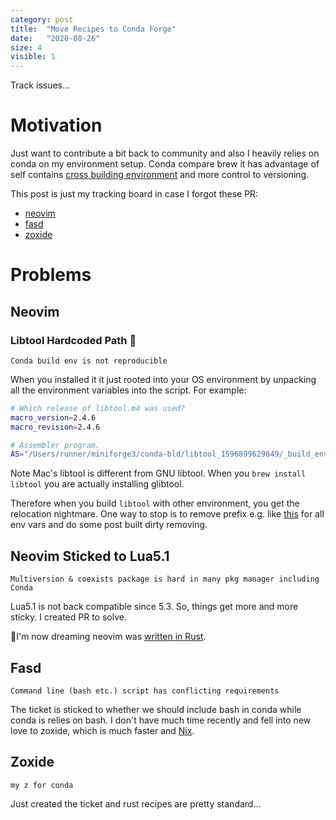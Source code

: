 ```yaml
---
category: post
title:  "Move Recipes to Conda Forge"
date:   "2020-08-26"
size: 4
visible: 1
---
```


Track issues...

# Motivation
Just want to contribute a bit back to community and also I heavily relies on conda on my environment setup. Conda compare brew it has advantage of self contains [cross building environment](./2018-11-18-conda-everything) and more control to versioning.

This post is just my tracking board in case I forgot these PR:

* [neovim](https://github.com/conda-forge/staged-recipes/pull/12493)
* [fasd](https://github.com/conda-forge/staged-recipes/pull/12584)
* [zoxide](https://github.com/conda-forge/staged-recipes/pull/13682)


# Problems
## Neovim
### Libtool Hardcoded Path 🤦
```
Conda build env is not reproducible
```
When you installed it it just rooted into your OS environment by unpacking all the environment variables into the script. For example:
```sh
# Which release of libtool.m4 was used?
macro_version=2.4.6
macro_revision=2.4.6

# Assembler program.
AS="/Users/runner/miniforge3/conda-bld/libtool_1596899629849/_build_env/bin/x86_64-apple-darwin13.4.0-as"

```
Note Mac's libtool is different from GNU libtool. When you `brew install libtool` you are actually installing glibtool.

Therefore when you build `libtool` with other environment, you get the relocation nightmare. One way to stop is to remove prefix e.g. like [this](https://github.com/conda-forge/libtool-feedstock/pull/22) for all env vars and do some post built dirty removing.

## Neovim Sticked to Lua5.1
```
Multiversion & coexists package is hard in many pkg manager including Conda
```
Lua5.1 is not back compatible since 5.3. So, things get more and more sticky. I created PR to solve.

🥴I'm now dreaming neovim was [written in Rust](https://github.com/neovim/neovim/issues/8669).

## Fasd
```
Command line (bash etc.) script has conflicting requirements
```
The ticket is sticked to whether we should include bash in conda while conda is relies on bash. I don't have much time recently and fell into new love to zoxide, which is much faster and [Nix](./2020-10-24-nix-power).

## Zoxide
```
my z for conda
```
Just created the ticket and rust recipes are pretty standard...


<!-- xcape -->
<!-- sdkman -->
